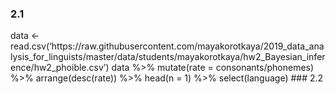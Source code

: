 ### 2.1
data <- read.csv('https://raw.githubusercontent.com/mayakorotkaya/2019_data_analysis_for_linguists/master/data/students/mayakorotkaya/hw2_Bayesian_inference/hw2_phoible.csv')
data %>% 
  mutate(rate = consonants/phonemes) %>% 
  arrange(desc(rate)) %>%
  head(n = 1) %>% 
  select(language)
### 2.2


